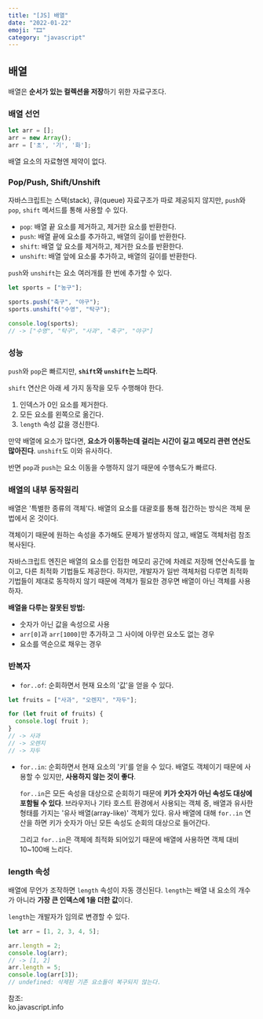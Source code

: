 ```yaml
---
title: "[JS] 배열" 
date: "2022-01-22"
emoji: "🎞"
category: "javascript"
---
```

## 배열
배열은 **순서가 있는 컬렉션을 저장**하기 위한 자료구조다.

### 배열 선언
```js
let arr = [];
arr = new Array();
arr = ['초', '기', '화'];
```
배열 요소의 자료형엔 제약이 없다.

### Pop/Push, Shift/Unshift
자바스크립트는 스택(stack), 큐(queue) 자료구조가 따로 제공되지 않지만, `push`와 `pop`, `shift` 메서드를 통해 사용할 수 있다.
- `pop`: 배열 끝 요소를 제거하고, 제거한 요소를 반환한다.
- `push`: 배열 끝에 요소를 추가하고, 배열의 길이를 반환한다.
- `shift`: 배열 앞 요소를 제거하고, 제거한 요소를 반환한다.
- `unshift`: 배열 앞에 요소룰 추가하고, 배열의 길이를 반환한다.

`push`와 `unshift`는 요소 여러개를 한 번에 추가할 수 있다.
```js
let sports = ["농구"];

sports.push("축구", "야구");
sports.unshift("수영", "탁구");

console.log(sports);
// -> ["수영", "탁구", "사과", "축구", "야구"]
```

### 성능
`push`와 `pop`은 빠르지만, **`shift`와 `unshift`는 느리다**.

`shift` 연산은 아래 세 가지 동작을 모두 수행해야 한다.
1. 인덱스가 0인 요소를 제거한다.
2. 모든 요소를 왼쪽으로 옮긴다.
3. `length` 속성 값을 갱신한다.

만약 배열에 요소가 많다면, **요소가 이동하는데 걸리는 시간이 길고 메모리 관련 연산도 많아진다**. `unshift`도 이와 유사하다.

반면 `pop`과 `push`는 요소 이동을 수행하지 않기 때문에 수행속도가 빠르다.

### 배열의 내부 동작원리
배열은 '특별한 종류의 객체'다. 배열의 요소를 대괄호를 통해 접간하는 방식은 객체 문법에서 온 것이다.

객체이기 때문에 원하는 속성을 추가해도 문제가 발생하지 않고, 배열도 객체처럼 참조 복사된다.

자바스크립트 엔진은 배열의 요소를 인접한 메모리 공간에 차례로 저장해 연산속도를 높이고, 다른 최적화 기법들도 제공한다.
하지만, 개발자가 일반 객체처럼 다루면 최적화 기법들이 제대로 동작하지 않기 때문에 객체가 필요한 경우면 배열이 아닌 객체를 사용하자.

**배열을 다루는 잘못된 방법:**
- 숫자가 아닌 값을 속성으로 사용
- `arr[0]`과 `arr[1000]`만 추가하고 그 사이에 아무런 요소도 없는 경우
- 요소를 역순으로 채우는 경우

### 반복자
- `for..of`: 순회하면서 현재 요소의 '값'을 얻을 수 있다.

```js
let fruits = ["사과", "오렌지", "자두"];

for (let fruit of fruits) {
  console.log( fruit );
}
// -> 사과
// -> 오렌지
// -> 자두
```

- `for..in`: 순회하면서 현재 요소의 '키'를 얻을 수 있다. 배열도 객체이기 때문에 사용할 수 있지만, **사용하지 않는 것이 좋다**.

    `for..in`은 모든 속성을 대상으로 순회하기 때문에 **키가 숫자가 아닌 속성도 대상에 포함될 수 있다**. 
    브라우저나 기타 호스트 환경에서 사용되는 객체 중, 배열과 유사한 형태를 가지는 '유사 배열(array-like)' 객체가 있다.
    유사 배열에 대해 `for..in` 연산을 하면 키가 숫자가 아닌 모든 속성도 순회의 대상으로 들어간다.

    그리고 `for..in`은 객체에 최적화 되어있기 때문에 배열에 사용하면 객체 대비 10~100배 느리다.

### length 속성
배열에 무언가 조작하면 `length` 속성이 자동 갱신된다. `length`는 배열 내 요소의 개수가 아니라 **가장 큰 인덱스에 1을 더한 값**이다.

`length`는 개발자가 임의로 변경할 수 있다.
```js
let arr = [1, 2, 3, 4, 5];

arr.length = 2;
console.log(arr);
// -> [1, 2]
arr.length = 5;
console.log(arr[3]);
// undefined: 삭제된 기존 요소들이 복구되지 않는다.
```

참조:  
ko.javascript.info